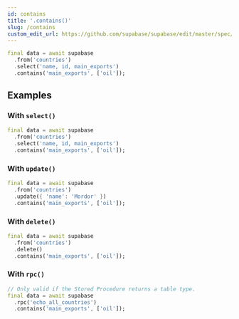 ```yaml
---
id: contains
title: '.contains()'
slug: /contains
custom_edit_url: https://github.com/supabase/supabase/edit/master/spec/supabase_dart_v1_legacy.yml
---
```



```dart
final data = await supabase
  .from('countries')
  .select('name, id, main_exports')
  .contains('main_exports', ['oil']);
```

## Examples

### With `select()`

```dart
final data = await supabase
  .from('countries')
  .select('name, id, main_exports')
  .contains('main_exports', ['oil']);
```

### With `update()`

```dart
final data = await supabase
  .from('countries')
  .update({ 'name': 'Mordor' })
  .contains('main_exports', ['oil']);
```

### With `delete()`

```dart
final data = await supabase
  .from('countries')
  .delete()
  .contains('main_exports', ['oil']);
```

### With `rpc()`

```dart
// Only valid if the Stored Procedure returns a table type.
final data = await supabase
  .rpc('echo_all_countries')
  .contains('main_exports', ['oil']);
```

